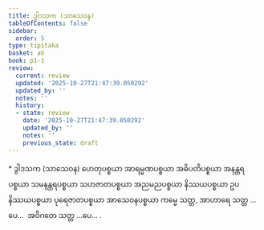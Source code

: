 ```yaml
---
title: ဒွါဒသက (သာသေဝန)
tableOfContents: false
sidebar:
  order: 5
type: tipitaka
basket: ab
book: p1-1
review:
  current: review
  updated: '2025-10-27T21:47:39.050292'
  updated_by: ''
  notes: ''
  history:
  - state: review
    date: '2025-10-27T21:47:39.050292'
    updated_by: ''
    notes: ''
    previous_state: draft
---
```



<ReviewStatus review={frontmatter.review} showDetails={true} />

<HypothesisAnnotation frontmatter={frontmatter} />

<DynamicBreadcrumb />

<Paragraph type="center" book="p1-1">
* ဒွါဒသက (သာသေဝန)
</Paragraph>

<Paragraph number="500" book="p1-1">
ဟေတုပစ္စယာ အာရမ္မဏပစ္စယာ အဓိပတိပစ္စယာ အနန္တရပစ္စယာ သမနန္တရပစ္စယာ သဟဇာတပစ္စယာ အညမညပစ္စယာ နိဿယပစ္စယာ ဥပနိဿယပစ္စယာ ပုရေဇာတပစ္စယာ အာသေဝနပစ္စယာ ကမ္မေ သတ္တ, အာဟာရေ သတ္တ …ပေ…  အဝိဂတေ သတ္တ …ပေ… .
</Paragraph>